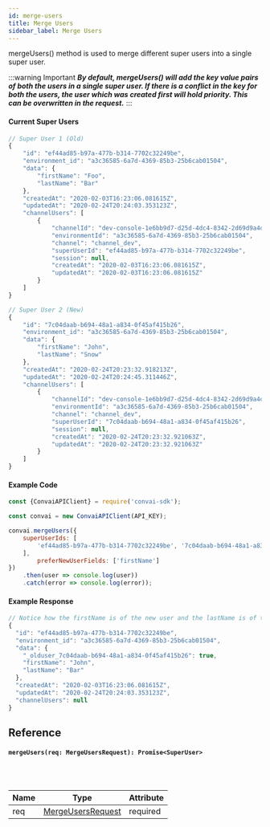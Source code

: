 ```yaml
---
id: merge-users
title: Merge Users
sidebar_label: Merge Users
---
```


mergeUsers() method is used to merge different super users into a single super user.

:::warning Important
_**By default, mergeUsers() will add the key value pairs of both the users in a single super user. If there is a conflict in the key for both the users, the user which was created first will hold priority. This can be overwritten in the request.**_
:::

#### Current Super Users

```js
// Super User 1 (Old)
{
    "id": "ef44ad85-b97a-477b-b314-7702c32249be",
    "environment_id": "a3c36585-6a7d-4369-85b3-25b6cab01504",
    "data": {
        "firstName": "Foo",
        "lastName": "Bar"
    },
    "createdAt": "2020-02-03T16:23:06.081615Z",
    "updatedAt": "2020-02-24T20:24:03.353123Z",
    "channelUsers": [
        {
            "channelId": "dev-console-1e6bb9d7-d25d-4dc4-8342-2d69d9a4de3a",
            "environmentId": "a3c36585-6a7d-4369-85b3-25b6cab01504",
            "channel": "channel_dev",
            "superUserId": "ef44ad85-b97a-477b-b314-7702c32249be",
            "session": null,
            "createdAt": "2020-02-03T16:23:06.081615Z",
            "updatedAt": "2020-02-03T16:23:06.081615Z"
        }
    ]
}

// Super User 2 (New)
{
    "id": "7c04daab-b694-48a1-a834-0f45af415b26",
    "environment_id": "a3c36585-6a7d-4369-85b3-25b6cab01504",
    "data": {
        "firstName": "John",
        "lastName": "Snow"
    },
    "createdAt": "2020-02-24T20:23:32.918213Z",
    "updatedAt": "2020-02-24T20:24:45.311446Z",
    "channelUsers": [
        {
            "channelId": "dev-console-1e6bb9d7-d25d-4dc4-8342-2d69d9a4de3a8777",
            "environmentId": "a3c36585-6a7d-4369-85b3-25b6cab01504",
            "channel": "channel_dev",
            "superUserId": "7c04daab-b694-48a1-a834-0f45af415b26",
            "session": null,
            "createdAt": "2020-02-24T20:23:32.921063Z",
            "updatedAt": "2020-02-24T20:23:32.921063Z"
        }
    ]
}
```

#### Example Code

```js
const {ConvaiAPIClient} = require('convai-sdk');

const convai = new ConvaiAPIClient(API_KEY);

convai.mergeUsers({
    superUserIds: [
        'ef44ad85-b97a-477b-b314-7702c32249be', '7c04daab-b694-48a1-a834-0f45af415b26'
    ],
        preferNewUserFields: ['firstName']
})
    .then(user => console.log(user))
    .catch(error => console.log(error));
```

#### Example Response
```js
// Notice how the firstName is of the new user and the lastName is of the old user
{
  "id": "ef44ad85-b97a-477b-b314-7702c32249be",
  "environment_id": "a3c36585-6a7d-4369-85b3-25b6cab01504",
  "data": {
    "_olduser_7c04daab-b694-48a1-a834-0f45af415b26": true,
    "firstName": "John",
    "lastName": "Bar"
  },
  "createdAt": "2020-02-03T16:23:06.081615Z",
  "updatedAt": "2020-02-24T20:24:03.353123Z",
  "channelUsers": null
}
```


## Reference

#### ```mergeUsers(req: MergeUsersRequest): Promise<SuperUser>```
<br></br>

| Name | Type                                               | Attribute |
| ---- | -------------------------------------------------- | --------- |
| req  | [MergeUsersRequest](../models/merge-users-request) | required  |
